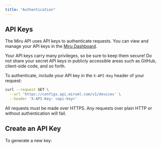 ```yaml
---
title: "Authentication"
---
```



## API Keys
The Miru API uses API keys to authenticate requests. You can view and manage your API keys in the [Miru Dashboard](https://configs.miruml.com/secrets/api-keys).

Your API keys carry many privileges, so be sure to keep them secure! Do not share your secret API keys in publicly accessible areas such as GitHub, client-side code, and so forth.

To authenticate, include your API key in the `X-API-Key` header of your request:

```bash
curl --request GET \
  --url 'https://configs.api.miruml.com/v1/devices' \
  --header 'X-API-Key: <api-key>'
```

All requests must be made over HTTPS. Any requests over plain HTTP or without authentication will fail.

## Create an API Key

To generate a new key:

<CreateAPIKey />
